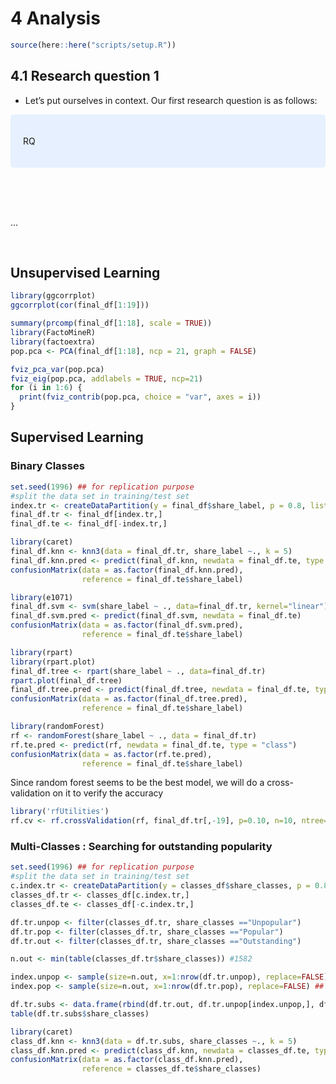 # 4 Analysis


```r
source(here::here("scripts/setup.R"))
```

## 4.1 Research question 1

- Let's put ourselves in context. Our first research question is as follows:

<style>
div.blue { background-color:#e6f0ff; border-radius: 5px; padding: 20px;}
</style>
<div class = "blue">

RQ

</div>

<br><br><br>

...

<br>


## Unsupervised Learning

```r
library(ggcorrplot)
ggcorrplot(cor(final_df[1:19]))
```

```r
summary(prcomp(final_df[1:18], scale = TRUE))
library(FactoMineR)
library(factoextra)
pop.pca <- PCA(final_df[1:18], ncp = 21, graph = FALSE)

fviz_pca_var(pop.pca)
fviz_eig(pop.pca, addlabels = TRUE, ncp=21)
for (i in 1:6) {
  print(fviz_contrib(pop.pca, choice = "var", axes = i))
}
```

## Supervised Learning

### Binary Classes
```r
set.seed(1996) ## for replication purpose
#split the data set in training/test set
index.tr <- createDataPartition(y = final_df$share_label, p = 0.8, list = FALSE)
final_df.tr <- final_df[index.tr,]
final_df.te <- final_df[-index.tr,]
```

```r
library(caret)
final_df.knn <- knn3(data = final_df.tr, share_label ~., k = 5)
final_df.knn.pred <- predict(final_df.knn, newdata = final_df.te, type = "class")
confusionMatrix(data = as.factor(final_df.knn.pred),
                reference = final_df.te$share_label)
```

```r
library(e1071)
final_df.svm <- svm(share_label ~ ., data=final_df.tr, kernel="linear")
final_df.svm.pred <- predict(final_df.svm, newdata = final_df.te)
confusionMatrix(data = as.factor(final_df.svm.pred),
                reference = final_df.te$share_label)
```

```r
library(rpart)
library(rpart.plot)
final_df.tree <- rpart(share_label ~ ., data=final_df.tr)
rpart.plot(final_df.tree)
final_df.tree.pred <- predict(final_df.tree, newdata = final_df.te, type = "class")
confusionMatrix(data = as.factor(final_df.tree.pred),
                reference = final_df.te$share_label)
```

```r
library(randomForest)
rf <- randomForest(share_label ~ ., data = final_df.tr)
rf.te.pred <- predict(rf, newdata = final_df.te, type = "class")
confusionMatrix(data = as.factor(rf.te.pred),
                reference = final_df.te$share_label)

```

Since random forest seems to be the best model, we will do a cross-validation on it to verify the accuracy

```r

library('rfUtilities')
rf.cv <- rf.crossValidation(rf, final_df.tr[,-19], p=0.10, n=10, ntree=500)


```

### Multi-Classes : Searching for outstanding popularity
```r
set.seed(1996) ## for replication purpose
#split the data set in training/test set
c.index.tr <- createDataPartition(y = classes_df$share_classes, p = 0.8, list = FALSE)
classes_df.tr <- classes_df[c.index.tr,]
classes_df.te <- classes_df[-c.index.tr,]
```

```r
df.tr.unpop <- filter(classes_df.tr, share_classes =="Unpopular")
df.tr.pop <- filter(classes_df.tr, share_classes =="Popular")
df.tr.out <- filter(classes_df.tr, share_classes =="Outstanding")

n.out <- min(table(classes_df.tr$share_classes)) #1582

index.unpop <- sample(size=n.out, x=1:nrow(df.tr.unpop), replace=FALSE) ## sub-sample 840 instances from the "No"
index.pop <- sample(size=n.out, x=1:nrow(df.tr.pop), replace=FALSE) ## sub-sample 840 instances from the "No"

df.tr.subs <- data.frame(rbind(df.tr.out, df.tr.unpop[index.unpop,], df.tr.pop[index.pop,]))
table(df.tr.subs$share_classes)
```

```r
library(caret)
class_df.knn <- knn3(data = df.tr.subs, share_classes ~., k = 5)
class_df.knn.pred <- predict(class_df.knn, newdata = classes_df.te, type = "class")
confusionMatrix(data = as.factor(class_df.knn.pred),
                reference = classes_df.te$share_classes)
```
